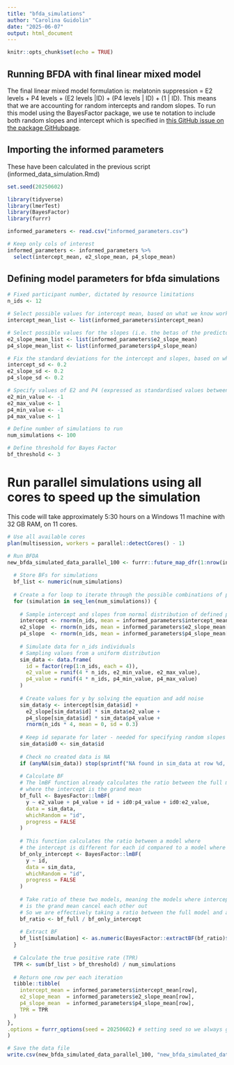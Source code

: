 ```yaml
---
title: "bfda_simulations"
author: "Carolina Guidolin"
date: "2025-06-07"
output: html_document
---
```


```r
knitr::opts_chunk$set(echo = TRUE)
```

## Running BFDA with final linear mixed model 
The final linear mixed model formulation is:
melatonin suppression = E2 levels + P4 levels + (E2 levels |ID) + (P4 levels | ID) + (1 | ID). 
This means that we are accounting for random intercepts and random slopes. To run this model using the BayesFactor package, we use te notation to include both random slopes and intercept which is specified in [this GitHub issue on the package GitHubpage](https://github.com/richarddmorey/BayesFactor/issues/141#issuecomment-789199943).  

## Importing the informed parameters
These have been calculated in the previous script (informed_data_simulation.Rmd)
```r
set.seed(20250602)

library(tidyverse)
library(lmerTest)
library(BayesFactor)
library(furrr)

informed_parameters <- read.csv("informed_parameters.csv")

# Keep only cols of interest
informed_parameters <- informed_parameters %>%
  select(intercept_mean, e2_slope_mean, p4_slope_mean) 
```

## Defining model parameters for bfda simulations
```r
# Fixed participant number, dictated by resource limitations
n_ids <- 12 

# Select possible values for intercept mean, based on what we know worked from informed_data_simulation
intercept_mean_list <- list(informed_parameters$intercept_mean)

# Select possible values for the slopes (i.e. the betas of the predictors), based on what we know worked from informed_data_simulation
e2_slope_mean_list <- list(informed_parameters$e2_slope_mean)
p4_slope_mean_list <- list(informed_parameters$p4_slope_mean)

# Fix the standard deviations for the intercept and slopes, based on what we know worked
intercept_sd <- 0.2
e2_slope_sd <- 0.2
p4_slope_sd <- 0.2

# Specify values of E2 and P4 (expressed as standardised values between -1 and 1)
e2_min_value <- -1
e2_max_value <- 1
p4_min_value <- -1
p4_max_value <- 1

# Define number of simulations to run
num_simulations <- 100 

# Define threshold for Bayes Factor 
bf_threshold <- 3
```

# Run parallel simulations using all cores to speed up the simulation
This code will take approximately 5:30 hours on a Windows 11 machine with 32 GB RAM, on 11 cores. 
```r
# Use all available cores
plan(multisession, workers = parallel::detectCores() - 1)

# Run BFDA 
new_bfda_simulated_data_parallel_100 <- furrr::future_map_dfr(1:nrow(informed_parameters), function(row) {
  
  # Store BFs for simulations
  bf_list <- numeric(num_simulations)
  
  # Create a for loop to iterate through the possible combinations of parameters (intercept, e2 slopes, and p4 slope)
  for (simulation in seq_len(num_simulations)) {
    
    # Sample intercept and slopes from normal distribution of defined parameters
    intercept <- rnorm(n_ids, mean = informed_parameters$intercept_mean[row], sd = intercept_sd)
    e2_slope  <- rnorm(n_ids, mean = informed_parameters$e2_slope_mean[row], sd = e2_slope_sd)
    p4_slope  <- rnorm(n_ids, mean = informed_parameters$p4_slope_mean[row], sd = p4_slope_sd)
    
    # Simulate data for n_ids individuals
    # Sampling values from a uniform distribution 
    sim_data <- data.frame(
      id = factor(rep(1:n_ids, each = 4)),
      e2_value = runif(4 * n_ids, e2_min_value, e2_max_value),
      p4_value = runif(4 * n_ids, p4_min_value, p4_max_value)
    )
    
    # Create values for y by solving the equation and add noise
    sim_data$y <- intercept[sim_data$id] +
      e2_slope[sim_data$id] * sim_data$e2_value +
      p4_slope[sim_data$id] * sim_data$p4_value +
      rnorm(n_ids * 4, mean = 0, sd = 0.3)
    
    # Keep id separate for later - needed for specifying random slopes
    sim_data$id0 <- sim_data$id 
    
    # Check no created data is NA
    if (anyNA(sim_data)) stop(sprintf("NA found in sim_data at row %d, simulation %d", row, simulation))
    
    # Calculate BF
    # The lmBF function already calculates the ratio between the full model and a model
    # where the intercept is the grand mean
    bf_full <- BayesFactor::lmBF(
      y ~ e2_value + p4_value + id + id0:p4_value + id0:e2_value,
      data = sim_data,
      whichRandom = "id",
      progress = FALSE
    )
    
    # This function calculates the ratio between a model where 
    # the intercept is different for each id compared to a model where the intercept in the grand mean 
    bf_only_intercept <- BayesFactor::lmBF(
      y ~ id,
      data = sim_data,
      whichRandom = "id",
      progress = FALSE
    )
    
    # Take ratio of these two models, meaning the models where intercept
    # is the grand mean cancel each other out
    # So we are effectively taking a ratio between the full model and a model where the intercept is different for id
    bf_ratio <- bf_full / bf_only_intercept
    
    # Extract BF
    bf_list[simulation] <- as.numeric(BayesFactor::extractBF(bf_ratio)$bf)
  }
  
  # Calculate the true positive rate (TPR)
  TPR <- sum(bf_list > bf_threshold) / num_simulations
  
  # Return one row per each iteration
  tibble::tibble(
    intercept_mean = informed_parameters$intercept_mean[row],
    e2_slope_mean  = informed_parameters$e2_slope_mean[row],
    p4_slope_mean  = informed_parameters$p4_slope_mean[row],
    TPR = TPR
  )
},
.options = furrr_options(seed = 20250602) # setting seed so we always get the same results 
)

# Save the data file 
write.csv(new_bfda_simulated_data_parallel_100, "new_bfda_simulated_data_100_parallelised.csv", row.names = FALSE)

```

